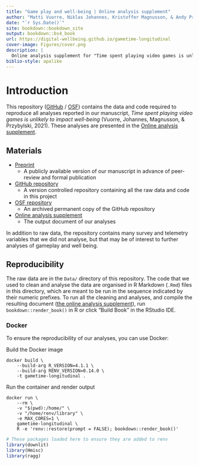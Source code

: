 ```yaml
--- 
title: "Game play and well-being | Online analysis supplement"
author: "Matti Vuorre, Niklas Johannes, Kristoffer Magnusson, & Andy Przybylski"
date: "`r Sys.Date()`"
site: bookdown::bookdown_site
output: bookdown::bs4_book
url: https://digital-wellbeing.github.io/gametime-longitudinal
cover-image: Figures/cover.png
description: |
  Online analysis supplement for "Time spent playing video games is unlikely to impact well-being (Vuorre, Johannes, Magnusson, & Przybylski, 2021)"
biblio-style: apalike
---
```


# Introduction

This repository ([GitHub](https://osf.io/fb38n/) / [OSF](https://osf.io/fb38n/)) contains the data and code required to reproduce all analyses reported in our manuscript, *Time spent playing video games is unlikely to impact well-being* (Vuorre, Johannes, Magnusson, & Przybylski, 2021). These analyses are presented in the [Online analysis supplement](https://digital-wellbeing.github.io/gametime-longitudinal).

## Materials

- [Preprint](todo)  
  - A publicly available version of our manuscript in advance of peer-review and formal publication
- [GitHub repository](https://github.com/digital-wellbeing/gametime-longitudinal)  
  - A version controlled repository containing all the raw data and code in this project
- [OSF repository](https://osf.io/fb38n/)  
  - An archived permanent copy of the GitHub repository
- [Online analysis supplement](https://digital-wellbeing.github.io/gametime-longitudinal)
  - The output document of our analyses

In addition to raw data, the repository contains many survey and telemetry variables that we did not analyse, but that may be of interest to further analyses of gameplay and well being. 

## Reproducibility

The raw data are in the `Data/` directory of this repository. The code that we used to clean and analyse the data are organised in R Markdown (`.Rmd`) files in this directory, which are meant to be run in the sequence indicated by their numeric prefixes. To run all the cleaning and analyses, and compile the resulting document ([the online analysis supplement](https://digital-wellbeing.github.io/gametime-longitudinal)), run `bookdown::render_book()` in R or click "Build Book" in the RStudio IDE.

### Docker

To ensure the reproducibility of our analyses, you can use Docker:

Build the Docker image
```
docker build \
    --build-arg R_VERSION=4.1.1 \
    --build-arg RENV_VERSION=0.14.0 \
    -t gametime-longitudinal .
```

Run the container and render output
```
docker run \
    --rm \
    -v "$(pwd):/home/" \
    -v "/home/renv/library" \
    -e MAX_CORES=1 \
    gametime-longitudinal \
    R -e 'renv::restore(prompt = FALSE); bookdown::render_book()'
```

```r
# These packages loaded here to ensure they are added to renv
library(downlit)
library(Hmisc)
library(ragg)
```
